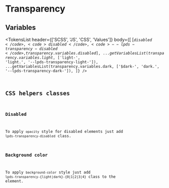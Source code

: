 



<Meta title="Tokens/Transparency" />

# Transparency

## Variables

<TokensList
  header={['SCSS', 'JS', 'CSS', 'Values']}
  body={[
    [<code>$disabled</code>, <code>disabled</code>, <code>--lpds-transparency-disabled</code>, transparency.variables.disabled],
    ...getVariablesList(transparency.variables.light, ['$light-', 'light.', '--lpds-transparency-light-']),
    ...getVariablesList(transparency.variables.dark, ['$dark-', 'dark.', '--lpds-transparency-dark-']),
  ]}
/>

## CSS helpers classes

### Disabled

To apply `opacity` style for disabled elements just add `lpds-transparency-disabled` class.

### Background color

To apply `background-color` style just add `lpds-transparency-{light|dark}-{0|1|2|3|4}` class to the element.


